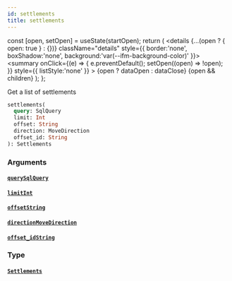 ```yaml
---
id: settlements
title: settlements
---
```









  const [open, setOpen] = useState(startOpen);
  return (
    <details {...(open ? { open: true } : {})} className="details" style={{ border:'none', boxShadow:'none', background:'var(--ifm-background-color)' }}>
      <summary
        onClick={(e) => {
          e.preventDefault();
          setOpen((open) => !open);
        }}
        style={{ listStyle:'none' }}
      >
      {open ? dataOpen : dataClose}
      </summary>
      {open && children}
    </details>
  );
};








Get a list of settlements


```graphql
settlements(
  query: SqlQuery
  limit: Int
  offset: String
  direction: MoveDirection
  offset_id: String
): Settlements
```




### Arguments

#### [`query`](#)<Bullet />[`SqlQuery`](/docs/api/types/inputs/sql-query)  
> 
> 
> 
> 

#### [`limit`](#)<Bullet />[`Int`](/docs/api/types/scalars/int)  
> 
> 
> 
> 

#### [`offset`](#)<Bullet />[`String`](/docs/api/types/scalars/string)  
> 
> 
> 
> 

#### [`direction`](#)<Bullet />[`MoveDirection`](/docs/api/types/enums/move-direction)  
> 
> 
> 
> 

#### [`offset_id`](#)<Bullet />[`String`](/docs/api/types/scalars/string)  
> 
> 
> 
> 

### Type

#### [`Settlements`](/docs/api/types/objects/settlements)  
> 
> 
> 
> 



